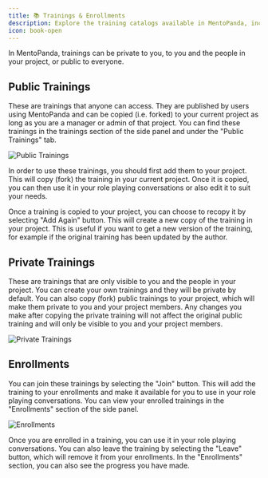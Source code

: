 ```yaml
---
title: 📚 Trainings & Enrollments
description: Explore the training catalogs available in MentoPanda, including public and private trainings.
icon: book-open
---
```


In MentoPanda, trainings can be private to you, to you and the people in your project, or public to everyone.

## Public Trainings

These are trainings that anyone can access. They are published by users using MentoPanda and can be copied (i.e. forked) to your current project as long as you are a manager or admin of that project. You can find these trainings in the trainings section of the side panel and under the "Public Trainings" tab.

![Public Trainings](https://bansnvpaqqmnoildskpz.supabase.co/storage/v1/object/public/docs/public-trainings.png)

In order to use these trainings, you should first add them to your project. This will copy (fork) the training in your current project. Once it is copied, you can then use it in your role playing conversations or also edit it to suit your needs.

Once a training is copied to your project, you can choose to recopy it by selecting "Add Again" button. This will create a new copy of the training in your project. This is useful if you want to get a new version of the training, for example if the original training has been updated by the author.

## Private Trainings

These are trainings that are only visible to you and the people in your project. You can create your own trainings and they will be private by default. You can also copy (fork) public trainings to your project, which will make them private to you and your project members. Any changes you make after copying the private training will not affect the original public training and will only be visible to you and your project members.

![Private Trainings](https://bansnvpaqqmnoildskpz.supabase.co/storage/v1/object/public/docs/private-trainings.png)

## Enrollments

You can join these trainings by selecting the "Join" button. This will add the training to your enrollments and make it available for you to use in your role playing conversations. You can view your enrolled trainings in the "Enrollments" section of the side panel.

![Enrollments](https://bansnvpaqqmnoildskpz.supabase.co/storage/v1/object/public/docs/enrollments.png)

Once you are enrolled in a training, you can use it in your role playing conversations. You can also leave the training by selecting the "Leave" button, which will remove it from your enrollments. In the "Enrollments" section, you can also see the progress you have made.
